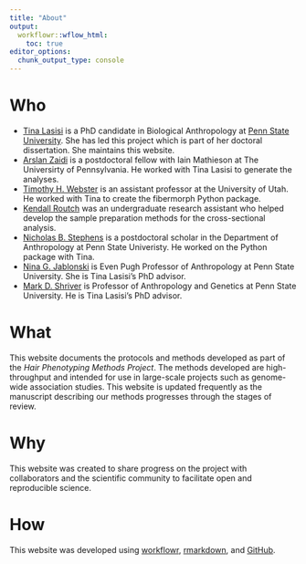 ```yaml
---
title: "About"
output:
  workflowr::wflow_html:
    toc: true
editor_options:
  chunk_output_type: console
---
```


# Who
- [Tina Lasisi](https://github.com/tinalasisi) is a PhD candidate in Biological Anthropology at [Penn State University](https://anth.la.psu.edu/). She has led this project which is part of her doctoral dissertation. She maintains this website.
- [Arslan Zaidi](https://www.arslanzaidi.com/) is a postdoctoral fellow with Iain Mathieson at The Universirty of Pennsylvania. He worked with Tina Lasisi to generate the analyses. 
- [Timothy H. Webster](https://timothyhwebster.com/) is an assistant professor at the University of Utah. He worked with Tina to create the fibermorph Python package.
- [Kendall Routch](https://www.linkedin.com/in/kendall-routch/) was an undergraduate research assistant who helped develop the sample preparation methods for the cross-sectional analysis.
- [Nicholas B. Stephens](https://scholar.google.de/citations?hl=en&user=Gj--B2oAAAAJ) is a postdoctoral scholar in the Department of Anthropology at Penn State Univeristy. He worked on the Python package with Tina.
- [Nina G. Jablonski](https://pennstate.pure.elsevier.com/en/persons/nina-g-jablonski) is Even Pugh Professor of Anthropology at Penn State University. She is Tina Lasisi's PhD advisor.
- [Mark D. Shriver](https://pennstate.pure.elsevier.com/en/persons/mark-shriver) is Professor of Anthropology and Genetics at Penn State University. He is Tina Lasisi's PhD advisor.

# What
This website documents the protocols and methods developed as part of the *Hair Phenotyping Methods Project*. The methods developed are high-throughput and intended for use in large-scale projects such as genome-wide association studies. This website is updated frequently as the manuscript describing our methods progresses through the stages of review.

# Why
This website was created to share progress on the project with collaborators and the scientific community to facilitate open and reproducible science.

# How
This website was developed using [workflowr](https://github.com/jdblischak/workflowr), [rmarkdown](https://rmarkdown.rstudio.com/), and [GitHub](https://github.com/).
